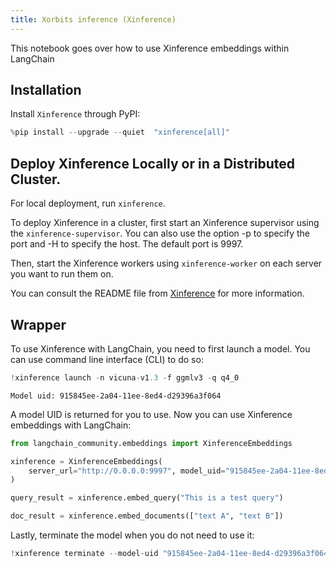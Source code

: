 ```yaml
---
title: Xorbits inference (Xinference)
---
```


This notebook goes over how to use Xinference embeddings within LangChain

## Installation

Install `Xinference` through PyPI:


```python
%pip install --upgrade --quiet  "xinference[all]"
```

## Deploy Xinference Locally or in a Distributed Cluster.

For local deployment, run `xinference`. 

To deploy Xinference in a cluster, first start an Xinference supervisor using the `xinference-supervisor`. You can also use the option -p to specify the port and -H to specify the host. The default port is 9997.

Then, start the Xinference workers using `xinference-worker` on each server you want to run them on. 

You can consult the README file from [Xinference](https://github.com/xorbitsai/inference) for more information.

## Wrapper

To use Xinference with LangChain, you need to first launch a model. You can use command line interface (CLI) to do so:


```python
!xinference launch -n vicuna-v1.3 -f ggmlv3 -q q4_0
```
```output
Model uid: 915845ee-2a04-11ee-8ed4-d29396a3f064
```
A model UID is returned for you to use. Now you can use Xinference embeddings with LangChain:


```python
from langchain_community.embeddings import XinferenceEmbeddings

xinference = XinferenceEmbeddings(
    server_url="http://0.0.0.0:9997", model_uid="915845ee-2a04-11ee-8ed4-d29396a3f064"
)
```


```python
query_result = xinference.embed_query("This is a test query")
```


```python
doc_result = xinference.embed_documents(["text A", "text B"])
```

Lastly, terminate the model when you do not need to use it:


```python
!xinference terminate --model-uid "915845ee-2a04-11ee-8ed4-d29396a3f064"
```
